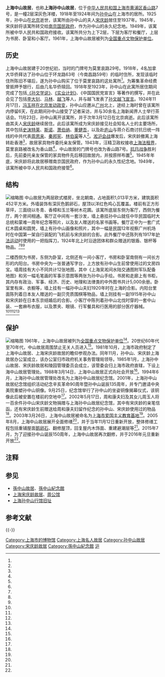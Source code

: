 {{文物保护单位
| 级别 = 全国
| 名称 = 上海中山故居
| 编号 = 1-9
| 分类 = 近现代重要史迹及代表性建筑
| 时代 = 近代
| 所在 = [[上海市|上海市]][[黄浦区|黄浦区]]
| 登录 = 1961年
| Cat = 上海全国重点文物保护单位
| 图片 = Shanghai Zhongshan Guju.JPG
}}
'''上海中山故居'''，也称'''上海孙中山故居'''，位于[[中华人民共和国|中华人民共和国]][[上海市|上海市]][[黄浦区|黄浦区]][[香山路_(上海)|香山路]]7号，是一幢2层深灰色洋楼，1918年至1924年间为[[孙中山|孙中山]]在上海市的居所。1925年，孙中山在[[北京|北京]]逝世，该寓所由孙中山的夫人[[宋庆龄|宋庆龄]]居住至1937年。1945年，宋庆龄将该寓所转交给[[國民政府#南京政府（1946年5月5日—1948年5月20日）|南京国民政府]]，作为孙中山的永久纪念地。1949年，该寓所被中华人民共和国政府接收。该寓所共分为上下2层，下层为客厅和餐厅，上层为书房、卧室和小客厅。1961年，上海中山故居被列为[[全国重点文物保护单位|全国重点文物保护单位]]。

==历史==
上海中山故居建于20世纪初，当时的门牌号为莫里哀路29号。1918年，4名加拿大华侨拜访了孙中山位于环龙路63号（今南昌路59号）的临时住所，发现该临时住所陈旧不堪后，遂为孙中山购买了位于莫里哀路的这处寓所<ref name="four"/>。为筹集革命经费曾抵押予银行，后由几名华侨赎回。1918年至1923年，孙中山在此寓所居住期间完成了包括[[孫文學說|《孙文学说》]]、[[實業計畫|《实业计划》]]、《中国国民党宣言》等著作的撰写，并在此会见了包括[[李大钊|李大钊]]、[[马林_(共产国际)|马林]]、[[阿道夫·阿布拉莫维奇·越飞|越飞]]等人，并与越飞发表了[[孙文越飞宣言|孙文越飞宣言]]。1924年11月17日，[[冯玉祥|冯玉祥]][[北京政变_(1924年)|在北京发动政变]]，孙中山应邀从[[广州|广州]]北上，途经上海时曾在该寓所内停留6天，在此期间孙中山接受了记者采访，并与30余名上海新闻界人士举行茶话会。11月23日，孙中山离开该寓所，并于次年3月12日在北京病逝。此后该寓所由其夫人[[宋庆龄|宋庆龄]]继续居住。此后该寓所成为宋庆龄接见社会知名人士的主要场所，其中包括[[艾格尼丝·史沫特莱|史沫特莱]]、[[埃德加·斯诺|斯诺]]、[[萧伯纳|萧伯纳]]、[[董健吾|董健吾]]，以及赴[[庐山|庐山]]与蒋介石商讨抗日统一阵线的中共代表[[周恩来|周恩来]]、[[秦邦宪|秦邦宪]]、[[林伯渠|林伯渠]]等人<ref name="one"/>。[[淞沪会战|淞沪会战]]爆发后，宋庆龄撤离上海转赴香港<ref name="five"/>，故居家具物件委托亲友保管。1943年，汪精卫政权接收[[上海法租界|上海法租界]]，莫里哀路被改名为香山路<ref name="thirteen"/>，中山故居的门牌号也改为香山路7号。[[中国抗日战争|抗日战争]]胜利后，先前委托亲友保管的家具物件先后移回故居内，并按原样布置<ref name="three"/>。1945年年底，宋庆龄将此故居移赠南京国民政府，作为孙中山的永久性纪念地。1949年，该寓所被中华人民共和国政府接管<ref name="two"/>。

==结构==
[[File:Blossom_Here.JPG|缩略图]]
中山故居为两层欧式楼房，坐北朝南，占地面积1,013平方米，建筑面积452平方米。外墙装饰有深灰色鹅卵石，屋顶以洋红色鸡心瓦覆盖。楼前有正方形草坪，三面绕以冬青、香樟和玉兰等树木花圃。该寓所底层东侧为客厅，西侧为餐厅，两个房间相通。客厅正中间有一套沙发，墙上悬挂孙中山就任中华民国临时大总统和蒙难一周年纪念等照片，以及友人赠送的名家书画等。餐厅正中为一套广式红木圆桌和圆凳，墙上有孙中山画像和照片，其中一幅是民国12年视察广州机场时在中国第一架自行装配的飞机前与宋庆龄的合影。此外餐厅中还陈列有1917年[[护法运动|护法运动]]时使用的一把指挥刀，1924年北上时沿途团体和群众赠送的银盾、银杯等物品。<ref name="one"/><ref name="four"/><ref name="five"/>

二楼西侧为书房，东侧为卧室，北侧还有一间小客厅，书房和卧室南侧有一间长方形的内阳台。书房中央为一张普通写字台，上方放有孙中山生前曾使用过的文房四宝。墙周挂有大小不同共计12张地图，其中《上海吴淞间水陆交通图附军队配备地图》和另一幅毛笔画的军事示意图等两张为孙中山手绘。书房和走廊上有书柜，其内存有政治、军事、经济、历史、地理和法律类的中外图书共计5,000余册。卧室里有床、衣橱等，墙上挂有一幅孙中山夫妇1920年时在上海的合影。内阳台里面陈列着日本友人赠送的一副贝壳质围棋等物品，墙上则挂有一副1915年孙中山和宋庆龄在日本东京结婚后的合影。小客厅中陈列着孙中山北伐时穿的一套中山装、一套麻布衣服，以及票夹、眼镜、行军餐具和行医用的部分医疗器械。<ref name="one"/><ref name="two"/><ref name="four"/><ref name="five"/>

==保护==
[[File:Statue_de_Sun_Yat-sen.jpg|缩略图]]
1961年，上海中山故居被列为[[全国重点文物保护单位|全国重点文物保护单位]]<ref name="ten"/>。20世纪60年代至70年代，中山故居周围禁止无关人员进入<ref name="thirteen"/>。1981年10月，上海市政府制定了上海中山故居、上海宋庆龄故居的瞻仰参观办法。同年11月，孙中山、宋庆龄上海故居办公室成立，该办公室归市政府机关事务管理局领导。1985年1月，上海孙中山故居、宋庆龄故居和陵园管理委员会成立，该管委会归上海市政府直辖，下设上海中山故居管理处。1988年3月14日，上海中山故居正式向社会开放<ref name="two"/>。1994年6月，上海孙中山故居管理处改名为上海孙中山故居纪念馆。2001年，上海孙中山故居纪念馆组织活动纪念辛亥革命90周年暨孙中山诞辰135周年，并专门邀请中央美院重塑孙中山铜像{{efn|1=原有铜像为站姿，塑造于20世纪30年代<ref name="seven"/>。}}。9月25日，纪念馆举行了孙中山的坐姿铜像揭幕仪式，该铜像此后被安置在楼前的空地中<ref name="six"/>。2002年5月17日，周和康夫妇及其女儿周玉人将一百余件孙中山宋庆龄文物捐赠与上海孙中山故居纪念馆，其中有宋庆龄的亲笔信函，还有宋庆龄生前赠送给周和康夫妇留作纪念的孙中山、宋庆龄使用过的物品<ref name="eight"/>。2003年3月26日，上海中山故居被命名为[[上海市爱国主义教育基地|上海市爱国主义教育基地]]<ref name="nine"/>。2005年8月，上海中山故居展开全面修缮<ref name="eleven"/>，并于当年11月12日重新开放，整体修缮工程包括重铺屋面[[鹅卵石|鹅卵石]]、翻修屋顶，回复屋内木饰面、重建避潮层等<ref name="twelve"/>。2015年7月，为了迎接孙中山诞辰150周年，上海中山故居再次翻修，并于2016年元旦重新开放<ref name="fourteen"/>。

==注释==
{{notelist}}
==参见==
{{commonscat|Former_Residence_of_Sun_Yat-sen}}
*[[孫中山故居|孫中山故居]]、[[孫中山紀念館|孫中山紀念館]]
*[[上海宋庆龄故居|上海宋庆龄故居]]、[[周公馆|周公馆]]
*[[上海孙中山行馆旧址|上海孙中山行馆旧址]]

== 参考文献 ==
{{Reflist|2|refs=
<ref name="one">{{cite news |language=zh-cn |url = http://www.shtong.gov.cn/newsite/node2/node4/node2249/luwan/node36738/node36743/node62688/userobject1ai21722.html |title = 卢湾区志·第十四编 革命史迹·第二章 孙中山居处史迹·第一节　上海孙中山故居 |publisher = 上海市地方志办公室 |date = 2015-03-28 |accessdate = 2015-02-09}}</ref>
<ref name="two">{{cite news |language = zh-cn |url = http://www.shtong.gov.cn/newsite/node2/node4/node2249/node85092/node85129/node85606/node85614/userobject1ai125852.html |title = 卢湾区志·第三十三编 遗址、旧居、老弄堂·第一章 遗址纪念地·第一节 全国重点文物保护单位 |publisher = 上海市地方志办公室 |date = 2015-03-28 |accessdate = 2015-02-09 |archive-date = 2015-04-02 |archive-url = https://web.archive.org/web/20150402185741/http://www.shtong.gov.cn/Newsite/node2/node4/node2249/node85092/node85129/node85606/node85614/userobject1ai125852.html |dead-url = no }}</ref>
<ref name="three">{{cite news |language = zh-cn |url = http://www.shtong.gov.cn/newsite/node2/node2247/node4599/node79782/node79788/userobject1ai104511.html |title = 上海通志·第四十二卷 图书馆、文博、档案·第二章 文博事业·第三节 史迹建筑 |publisher = 上海市地方志办公室 |date = 2015-03-28 |accessdate = 2015-02-09 |deadurl = yes |archiveurl = https://web.archive.org/web/20141202044439/http://www.shtong.gov.cn/newsite/node2/node2247/node4599/node79782/node79788/userobject1ai104511.html |archivedate = 2014-12-02 }}</ref>
<ref name="four">{{cite news |language=zh-cn |url = http://www.shtong.gov.cn/newsite/node2/node71994/node81772/node81775/node81786/userobject1ai109059.html |title = 上海通志·第四十二卷 图书馆、文博、档案·第二章 文博事业·第三节 史迹建筑 |publisher = 上海市地方志办公室 |date = 2015-03-28 |accessdate = 2015-02-09}}</ref>
<ref name="five">{{cite news |language = zh-cn |url = http://www.shtong.gov.cn/newsite/node2/node2245/node4467/node20332/node20410/node63793/userobject1ai15806.html |title = 上海文物博物馆志·第一编 文物古迹·第五章 名人故居、祠、墓、纪念碑·第一节 故居 |publisher = 上海市地方志办公室 |date = 2015-03-28 |accessdate = 2015-02-09 |archive-date = 2014-11-29 |archive-url = https://web.archive.org/web/20141129053746/http://www.shtong.gov.cn/newsite/node2/node2245/node4467/node20332/node20410/node63793/userobject1ai15806.html |dead-url = no }}</ref>
<ref name="six">{{cite news |language=zh-cn |url = http://news.sohu.com/74/76/news146737674.shtml |title = 上海重塑孙中山先生铜像 |publisher = 广州日报 |date = 2001-09-25 |accessdate = 2015-02-09}}</ref>
<ref name="seven">{{cite news |language=zh-cn |url = http://www.people.com.cn/GB/paper39/4324/494883.html |title = 上海中山故居重塑孙中山铜像 |publisher = 人民日报海外版 |date = 2001-09-26 |accessdate = 2015-02-09}}</ref>
<ref name="eight">{{cite news |language=zh-cn |url = http://news.xinhuanet.com/newscenter/2002-05/17/content_398491.htm |title = 上海获赠大批孙中山、宋庆龄珍贵文物 |publisher = 新华网 |date = 2002-05-17 |accessdate = 2015-02-09}}</ref>
<ref name="nine">{{cite news |language = zh-cn |url = http://enjoy.eastday.com/epublish/gb/paper448/2/class044800001/hwz1058990.htm |title = 上海命名一批爱国主义教育基地 |publisher = 东方网 |date = 2003-03-27 |accessdate = 2015-02-09 |archive-url = https://web.archive.org/web/20151124212146/http://enjoy.eastday.com/epublish/gb/paper448/2/class044800001/hwz1058990.htm |archive-date = 2015-11-24 |dead-url = yes }}</ref>
<ref name="ten">{{cite news |language = zh-cn |url = http://www.ncha.gov.cn/col/col1644/index.html |title = 国务院关于公布第一批全国重点文物保护单位名单的通知 |publisher = 中华人民共和国国家文物局 |date = 2003-03-27 |accessdate = 2015-02-09 |archive-url = https://web.archive.org/web/20141008014045/http://www.sach.gov.cn/col/col1644/index.html |archive-date = 2014-10-08 |dead-url = yes }}</ref>
<ref name="eleven">{{cite news |language=zh-cn |url = http://news.sohu.com/20050810/n226627676.shtml |title = 上海孙中山故居将全面修缮 今天起暂停对外开放 |publisher = 解放网 |date = 2005-08-10 |accessdate = 2015-02-09}}</ref>
<ref name="twelve">{{cite news |language=zh-cn |url = http://news.sohu.com/20051113/n227479677.shtml |title = 孙中山故居昨起重新开放 |publisher = 上海青年报 |date = 2005-11-13 |accessdate = 2015-02-09}}</ref>
<ref name="thirteen">{{cite news |language=zh-cn |url = http://sh.eastday.com/m/20140416/u1a8034865.html |title = 上海香山路：时光流转下的“宁静路” |publisher = 东方网上海频道 |date = 2014-04-16 |accessdate = 2015-02-09}}</ref>
<ref name="fourteen">{{cite news |language = zh-cn |url = http://sh.sina.com.cn/news/b/2015-12-22/detail-ifxmttme6115352.shtml |title = 上海孙中山故居纪念馆修缮完成 明年起对外开放 |publisher = 新浪上海频道 |date = 2014-04-16 |accessdate = 2015-02-09 |archive-date = 2016-08-17 |archive-url = https://web.archive.org/web/20160817131343/http://sh.sina.com.cn/news/b/2015-12-22/detail-ifxmttme6115352.shtml |dead-url = no }}</ref>
}}

{{-}}
{{上海全国重点文物保护单位}}

[[Category:上海市的博物馆|Category:上海市的博物馆]]
[[Category:上海名人故居|Category:上海名人故居]]
[[Category:孙中山故居|Category:孙中山故居]]
[[Category:宋庆龄故居|Category:宋庆龄故居]]
[[Category:孫中山紀念館|Category:孫中山紀念館]]
[[Category:国家二级博物馆|沪]]